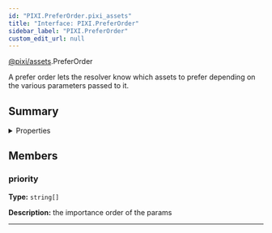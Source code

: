 ```yaml
---
id: "PIXI.PreferOrder.pixi_assets"
title: "Interface: PIXI.PreferOrder"
sidebar_label: "PIXI.PreferOrder"
custom_edit_url: null
---
```



<div class="package-name">

[@pixi/assets](../modules/pixi_assets).PreferOrder

</div>


A prefer order lets the resolver know which assets to prefer depending on the various parameters passed to it.



        

## Summary

<details><summary>Properties</summary>
<p>

| Name     | Type                  | Description                        |
| -------- | --------------------- | ---------------------------------- |
| priority | <code>string[]</code> | the importance order of the params |

</p>
</details>
    




## Members
<article>

### priority 
**Type:** <code>string[]</code>

**Description:** the importance order of the params

</article>


---------------------------------------



  